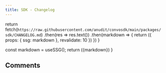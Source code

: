 ---
title: SDK - Changelog
---

  return fetch(`https://raw.githubusercontent.com/anudit/convosdk/main/packages/sdk/CHANGELOG.md`)
    .then(res => res.text())
    .then(markdown => {
        return ({ props: { ssg: markdown }, revalidate: 10 })
    })
}

  const markdown = useSSG();
  return (<Markdown>{markdown}</Markdown>)
}

<ChangelogRender/>

## Comments
<CommentBox threadId="changelog"/>

